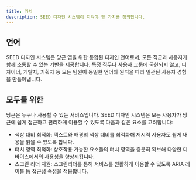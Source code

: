 ```yaml
---
title: 가치
description: SEED 디자인 시스템이 지켜야 할 가치를 정의합니다.
---
```



## 언어

SEED 디자인 시스템은 당근 앱을 위한 통합된 디자인 언어로서, 모든 직군과 사용자가 함께 소통할 수 있는 기반을 제공합니다. 특정 직무나 사용자 그룹에 국한되지 않고, 디자이너, 개발자, 기획자 등 모든 팀원이 동일한 언어와 원칙을 따라 일관된 사용자 경험을 만들어냅니다.

## 모두를 위한

당근은 누구나 사용할 수 있는 서비스입니다. SEED 디자인 시스템은 모든 사용자가 당근에 쉽게 접근하고 편리하게 이용할 수 있도록 다음과 같은 요소를 고려합니다:

- 색상 대비 최적화: 텍스트와 배경의 색상 대비를 최적화해 저시력 사용자도 쉽게 내용을 읽을 수 있도록 합니다.
- 터치 영역 최적화: 상호작용 가능한 요소들의 터치 영역을 충분히 확보해 다양한 디바이스에서의 사용성을 향상시킵니다.
- 스크린 리더 지원: 스크린리더를 통해 서비스를 원활하게 이용할 수 있도록 ARIA 레이블 등 접근성 속성을 적용합니다.
